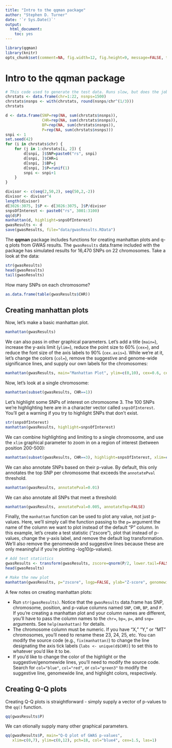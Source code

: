 ```yaml
---
title: "Intro to the qqman package"
author: "Stephen D. Turner"
date: '`r Sys.Date()`'
output:
  html_document:
    toc: yes
---
```


<!--
%\VignetteEngine{knitr::knitr}
%\VignetteIndexEntry{Intro to the qqman package}
-->

```r
library(qqman)
library(knitr)
opts_chunk$set(comment=NA, fig.width=12, fig.height=9, message=FALSE, tidy=TRUE, dpi=75)
```

# Intro to the **qqman** package

```r
# This code used to generate the test data. Runs slow, but does the job.
chrstats <- data.frame(chr=1:22, nsnps=1500)
chrstats$nsnps <- with(chrstats, round(nsnps/chr^(1/3)))
chrstats

d <- data.frame(SNP=rep(NA, sum(chrstats$nsnps)), 
                CHR=rep(NA, sum(chrstats$nsnps)), 
                BP=rep(NA, sum(chrstats$nsnps)), 
                P=rep(NA, sum(chrstats$nsnps)))
snpi <- 1
set.seed(42)
for (i in chrstats$chr) {
    for (j in 1:chrstats[i, 2]) {
        d[snpi, ]$SNP=paste0("rs", snpi)
        d[snpi, ]$CHR=i
        d[snpi, ]$BP=j
        d[snpi, ]$P=runif(1)
        snpi <- snpi+1
    }
}

divisor <- c(seq(2,50,2), seq(50,2,-2))
divisor <- divisor^4
length(divisor)
d[3026:3075, ]$P <- d[3026:3075, ]$P/divisor
snpsOfInterest <- paste0("rs", 3001:3100)
qq(d$P)
manhattan(d, highlight=snpsOfInterest)
gwasResults <- d
save(gwasResults, file="data/gwasResults.RData")
```

The **qqman** package includes functions for creating manhattan plots and q-q plots from GWAS results. The `gwasResults` data.frame included with the package has simulated results for 16,470 SNPs on 22 chromosomes. Take a look at the data:

```r
str(gwasResults)
head(gwasResults)
tail(gwasResults)
```

How many SNPs on each chromosome?

```r
as.data.frame(table(gwasResults$CHR))
```

## Creating manhattan plots

Now, let's make a basic manhattan plot. 

```r
manhattan(gwasResults)
```

We can also pass in other graphical parameters. Let's add a title (`main=`), increase the y-axis limit (`ylim=`), reduce the point size to 60% (`cex=`), and reduce the font size of the axis labels to 90% (`cex.axis=`). While we're at it, let's change the colors (`col=`), remove the suggestive and genome-wide significance lines, and supply our own labels for the chromosomes:

```r
manhattan(gwasResults, main="Manhattan Plot", ylim=c(0,10), cex=0.6, cex.axis=0.9, col=c("blue4", "orange3"), suggestiveline=F, genomewideline=F, chrlabs=c(1:20, "P", "Q"))
```

Now, let's look at a single chromosome:

```r
manhattan(subset(gwasResults, CHR==1))
```

Let's highlight some SNPs of interest on chromosome 3. The 100 SNPs we're highlighting here are in a character vector called `snpsOfInterest`. You'll get a warning if you try to highlight SNPs that don't exist.

```r
str(snpsOfInterest)
manhattan(gwasResults, highlight=snpsOfInterest)
```

We can combine highlighting and limiting to a single chromosome, and use the `xlim` graphical parameter to zoom in on a region of interest (between position 200-500):

```r
manhattan(subset(gwasResults, CHR==3), highlight=snpsOfInterest, xlim=c(200, 500), main="Chr 3")
```

We can also annotate SNPs based on their p-value. By default, this only annotates the top SNP per chromosome that exceeds the `annotatePval` threshold.

```r
manhattan(gwasResults, annotatePval=0.01)
```

We can also annotate all SNPs that meet a threshold:

```r
manhattan(gwasResults, annotatePval=0.005, annotateTop=FALSE)
```

Finally, the `manhattan` function can be used to plot any value, not just p-values. Here, we'll simply call the function passing to the `p=` argument the name of the column we want to plot instead of the default "P" column. In this example, let's create a test statistic ("zscore"), plot that instead of p-values, change the y-axis label, and remove the default log transformation. We'll also remove the genomewide and suggestive lines because these are only meaningful if you're plotting -log10(p-values).

```r
# Add test statistics
gwasResults <- transform(gwasResults, zscore=qnorm(P/2, lower.tail=FALSE))
head(gwasResults)

# Make the new plot
manhattan(gwasResults, p="zscore", logp=FALSE, ylab="Z-score", genomewideline=FALSE, suggestiveline=FALSE, main="Manhattan plot of Z-scores")
```

A few notes on creating manhattan plots:

* Run `str(gwasResults)`. Notice that the `gwasResults` data.frame has SNP, chromosome, position, and p-value columns named `SNP`, `CHR`, `BP`, and `P`. If you're creating a manhattan plot and your column names are different, you'll have to pass the column names to the `chr=`, `bp=`, `p=`, and `snp=` arguments. See `help(manhattan)` for details.
* The chromosome column must be numeric. If you have "X," "Y," or "MT" chromosomes, you'll need to rename these 23, 24, 25, etc. You can modify the source code (e.g., `fix(manhattan)`) to change the line designating the axis tick labels (`labs <- unique(d$CHR)`) to set this to whatever you'd like it to be.
* If you'd like to change the color of the highlight or the suggestive/genomewide lines, you'll need to modify the source code. Search for `col="blue"`, `col="red"`, or `col="green3"` to modify the suggestive line, genomewide line, and highlight colors, respectively.

## Creating Q-Q plots

Creating Q-Q plots is straightforward - simply supply a vector of p-values to the `qq()` function. 

```r
qq(gwasResults$P)
```

We can otionally supply many other graphical parameters.

```r
qq(gwasResults$P, main="Q-Q plot of GWAS p-values",
   xlim=c(0,7), ylim=c(0,12), pch=18, col="blue4", cex=1.5, las=1)
```
